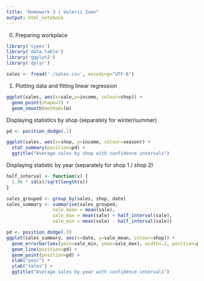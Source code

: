 ```yaml
---
title: "Homework 3 | Valerii Zuev"
output: html_notebook
---
```


0. Preparing workplace

```r
library('types')
library('data.table')
library('ggplot2')
library('dplyr')

sales <- fread('./sales.csv', encoding="UTF-8")
```

1. Plotting data and fitting linear regression

```r
ggplot(sales, aes(x=sale,y=income, colour=shop)) +
  geom_point(shape=1) +
  geom_smooth(method=lm)
```

Displaying statistics by shop (separately for winter/summer)

```r
pd <- position_dodge(.1)

ggplot(sales, aes(x=shop, y=income, colour=season)) + 
  stat_summary(position=pd) +
  ggtitle("Average sales by shop with confidence intervals")

```

Displaying statistic by year (separately for shop 1 / shop 2)

```r
half_interval <- function(x) {
  1.96 * sd(x)/sqrt(length(x))
}

sales_grouped <- group_by(sales, shop, date)
sales_summary <- summarise(sales_grouped, 
                 sale_mean = mean(sale), 
                 sale_max = mean(sale) + half_interval(sale),
                 sale_min = mean(sale) - half_interval(sale))

pd <- position_dodge(.3)
ggplot(sales_summary, aes(x=date, y=sale_mean, colour=shop)) + 
  geom_errorbar(aes(ymin=sale_min, ymax=sale_max), width=.2, position=pd) +
  geom_line(position=pd) +
  geom_point(position=pd) +
  xlab("year") +
  ylab("sales") +
  ggtitle("Average sales by year with confidence intervals")
```
